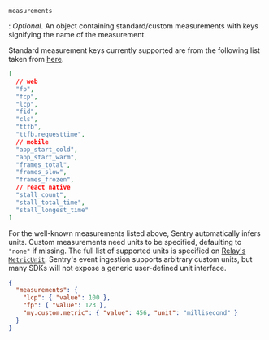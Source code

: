 `measurements`

: _Optional_. An object containing standard/custom measurements with keys signifying the name of the measurement.

Standard measurement keys currently supported are from the following list taken from [here](https://github.com/getsentry/sentry/blob/a8c960a933d2ded5225841573d8fc426a482ca9c/static/app/utils/discover/fields.tsx#L654-L676).

```json
[
  // web
  "fp",
  "fcp",
  "lcp",
  "fid",
  "cls",
  "ttfb",
  "ttfb.requesttime",
  // mobile
  "app_start_cold",
  "app_start_warm",
  "frames_total",
  "frames_slow",
  "frames_frozen",
  // react native
  "stall_count",
  "stall_total_time",
  "stall_longest_time"
]
```

For the well-known measurements listed above, Sentry automatically infers units. Custom measurements need units to be specified, defaulting to `"none"` if missing. The full list of supported units is specified on [Relay's `MetricUnit`](https://getsentry.github.io/relay/relay_metrics/enum.MetricUnit.html). Sentry's event ingestion supports arbitrary custom units, but many SDKs will not expose a generic user-defined unit interface.

```json
{
  "measurements": {
    "lcp": { "value": 100 },
    "fp": { "value": 123 },
    "my.custom.metric": { "value": 456, "unit": "millisecond" }
  }
}
```
